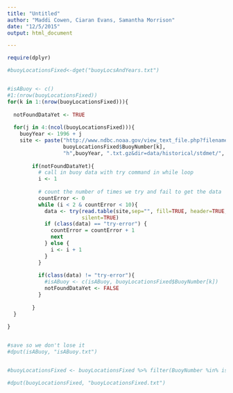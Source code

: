 ```yaml
---
title: "Untitled"
author: "Maddi Cowen, Ciaran Evans, Samantha Morrison"
date: "12/5/2015"
output: html_document

---
```

```r

require(dplyr)


```

```r
#buoyLocationsFixed<-dget("buoyLocsAndYears.txt")


#isABuoy <- c()
#1:(nrow(buoyLocationsFixed))
for(k in 1:(nrow(buoyLocationsFixed))){
  
  notFoundDataYet <- TRUE
  
  for(j in 4:(ncol(buoyLocationsFixed))){
    buoyYear <- 1996 + j
    site <- paste("http://www.ndbc.noaa.gov/view_text_file.php?filename=",
                  buoyLocationsFixed$BuoyNumber[k],
                  "h",buoyYear, ".txt.gz&dir=data/historical/stdmet/", sep ="")
        
        if(notFoundDataYet){  
          # call in buoy data with try command in while loop
          i <- 1
          
          # count the number of times we try and fail to get the data
          countError <- 0
          while (i < 2 & countError < 10){
            data <- try(read.table(site,sep="", fill=TRUE, header=TRUE, comment.char=""),
                        silent=TRUE)
            if (class(data) == "try-error") {
              countError = countError + 1
              next
            } else {
              i <- i + 1
            }
          }
          
          if(class(data) != "try-error"){
            #isABuoy <- c(isABuoy, buoyLocationsFixed$BuoyNumber[k])
            notFoundDataYet <- FALSE
          }
        
        }
  }
  
}



```

```r

#save so we don't lose it
#dput(isABuoy, "isABuoy.txt")


#buoyLocationsFixed <- buoyLocationsFixed %>% filter(BuoyNumber %in% isABuoy)

#dput(buoyLocationsFixed, "buoyLocationsFixed.txt")


```